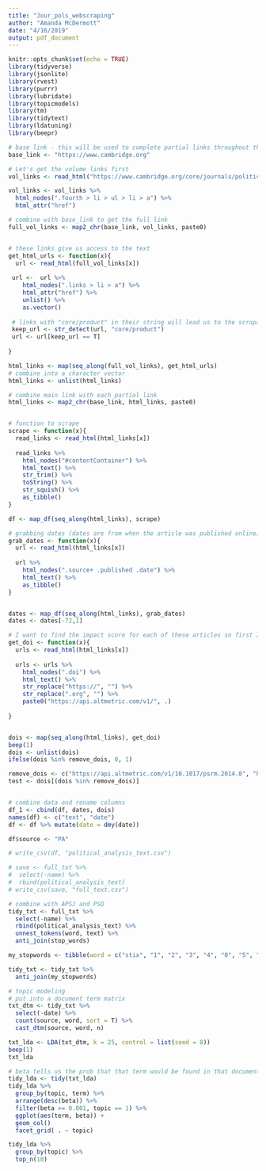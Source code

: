 ```yaml
---
title: "Jour_pols_webscraping"
author: "Amanda McDermott"
date: "4/16/2019"
output: pdf_document
---
```


```r
knitr::opts_chunk$set(echo = TRUE)
library(tidyverse)
library(jsonlite)
library(rvest)
library(purrr)
library(lubridate)
library(topicmodels)
library(tm)
library(tidytext)
library(ldatuning)
library(beepr)
```

```r
# base link - this will be used to complete partial links throughout the scraping process
base_link <- "https://www.cambridge.org"

# Let's get the volume links first
vol_links <- read_html("https://www.cambridge.org/core/journals/political-analysis/all-issues")

vol_links <- vol_links %>% 
  html_nodes(".fourth > li > ul > li > a") %>%
  html_attr("href")

# combine with base_link to get the full link
full_vol_links <- map2_chr(base_link, vol_links, paste0)


# these links give us access to the text
get_html_urls <- function(x){
  url <- read_html(full_vol_links[x])
  
 url <-  url %>%  
    html_nodes(".links > li > a") %>% 
    html_attr("href") %>% 
    unlist() %>% 
    as.vector()
 
 # links with "core/product" in their string will lead us to the scrapable pages
 keep_url <- str_detect(url, "core/product")
 url <- url[keep_url == T]
 
}

html_links <- map(seq_along(full_vol_links), get_html_urls)
# combine into a character vector
html_links <- unlist(html_links)

# combine main link with each partial link
html_links <- map2_chr(base_link, html_links, paste0)


# function to scrape
scrape <- function(x){
  read_links <- read_html(html_links[x])
  
  read_links %>%
    html_nodes("#contentContainer") %>%
    html_text() %>%
    str_trim() %>%
    toString() %>%
    str_squish() %>% 
    as_tibble()
}

df <- map_df(seq_along(html_links), scrape)

# grabbing dates (dates are from when the article was published online)
grab_dates <- function(x){
  url <- read_html(html_links[x])
  
  url %>% 
    html_nodes(".source+ .published .date") %>%
    html_text() %>% 
    as_tibble()
}


dates <- map_df(seq_along(html_links), grab_dates)
dates <- dates[-72,1]

# I want to find the impact score for each of these articles so first I need to get the doi
get_doi <- function(x){
  urls <- read_html(html_links[x])
 
  urls <- urls %>%
    html_nodes(".doi") %>%
    html_text() %>%
    str_replace("https://", "") %>%
    str_replace(".org", "") %>% 
    paste0("https://api.altmetric.com/v1/", .)
    
}


dois <- map(seq_along(html_links), get_doi)
beep(1)
dois <- unlist(dois)
ifelse(dois %in% remove_dois, 0, 1)

remove_dois <- c("https://api.altmetric.com/v1/10.1017/psrm.2014.8", "https://api.altmetric.com/v1/doi/10.1017/pan.2017.28")
test <- dois[(dois %in% remove_dois)]


# combine data and rename columns
df_1 <- cbind(df, dates, dois)
names(df) <- c("text", "date")
df <- df %>% mutate(date = dmy(date))

df$source <- "PA"

# write_csv(df, "political_analysis_text.csv")

```

```r
# save <- full_txt %>% 
#  select(-name) %>% 
#  rbind(political_analysis_text)
# write_csv(save, "full_text.csv")

# combine with APSJ and PSQ
tidy_txt <- full_txt %>% 
  select(-name) %>% 
  rbind(political_analysis_text) %>% 
  unnest_tokens(word, text) %>% 
  anti_join(stop_words)

my_stopwords <- tibble(word = c("stix", "1", "2", "3", "4", "0", "5", "x1d6fc", "e.g", "al", "6", "x_", "10", "ij", "x1d6fd", "i.e", "y_", "7", "8", "9", "10", "11", "12", "gd", "20", "tq", "13", "14","15","16","17","18","19","20", "x1d702", "x170e", "ast", "x1d707", "mathbf", "unicode"))

tidy_txt <- tidy_txt %>% 
  anti_join(my_stopwords)


```



```r
# topic modeling
# put into a document term matrix
txt_dtm <- tidy_txt %>% 
  select(-date) %>% 
  count(source, word, sort = T) %>% 
  cast_dtm(source, word, n)

txt_lda <- LDA(txt_dtm, k = 25, control = list(seed = 8))
beep(1)
txt_lda

# beta tells us the prob that that term would be found in that document
tidy_lda <- tidy(txt_lda)
tidy_lda %>% 
  group_by(topic, term) %>% 
  arrange(desc(beta)) %>% 
  filter(beta >= 0.001, topic == 1) %>% 
  ggplot(aes(term, beta)) +
  geom_col()
  facet_grid( . ~ topic)

tidy_lda %>% 
  group_by(topic) %>% 
  top_n(10)
```




